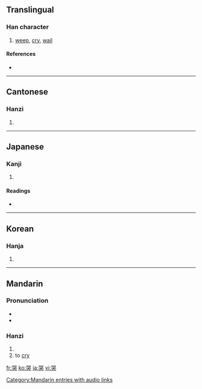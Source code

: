 ==Translingual==

===Han character===
{{Han char|rn=30|rad=口|as=07|sn=10|four=6643<sub>0</sub>|canj=口口戈大 (RRIK)}}

# [[weep]], [[cry]], [[wail]]

====References====
* {{Han ref|kx=0190.250|dkj=03658|dj=0410.060|hdz=10629.020|uh=54ED|ud=21741|bh=ADFA|bd=44538}}

----

==Cantonese==

===Hanzi===
{{yue-hanzi|jyut=|y=huk1}}

# {{defn|Cantonese}}

----

==Japanese==

===Kanji===
{{ja-kanji|grade=|rs=口07}}

# {{defn|Japanese}}

====Readings====
* {{ja-readings|on=[[こく]] (koku)|kun=[[なく]] (naku)}}

----

==Korean==

===Hanja===
{{ko-hanja|hangeul=곡|rv=gok|mr=kok}}

# {{defn|Korean}}

----

==Mandarin==

===Pronunciation===
* {{IPA|/ku˥/}}
* {{audio|zh-kū.ogg|audio}}


===Hanzi===
{{cmn-hanzi|pin=[[kū]] ([[ku1]])|wg=k'u<sup>1</sup>}}

# {{defn|Mandarin}}
# to [[cry]]

[[Category:Mandarin entries with audio links]]
[[fr:哭]]
[[ko:哭]]
[[ja:哭]]
[[vi:哭]]